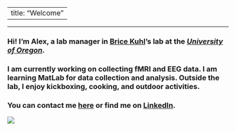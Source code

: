 
---
title: "Welcome"
---
***

### Hi! I'm Alex, a lab manager in [Brice Kuhl](https://kuhllab.com/)'s lab at the [_University of Oregon_](https://www.uoregon.edu/).


### I am currently working on collecting fMRI and EEG data. I am learning MatLab for data collection and analysis. Outside the lab, I enjoy kickboxing, cooking, and outdoor activities.


### You can contact me [here](mailto:atrembla@uoregon.edu) or find me on [LinkedIn](https://www.linkedin.com/in/alexandra-tremblay-mcgaw-a28774ba).

![](imgs/1.jpg)

